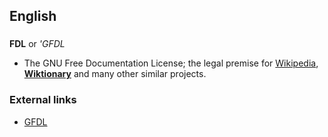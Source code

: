 ==English==

==={{Initialism}}===
'''FDL''' or '''GFDL''
*The GNU Free Documentation License; the legal premise for [[Wikipedia]], '''[[Wiktionary]]''' and many other similar projects.

===External links===
*[[w:FDL|GFDL]]